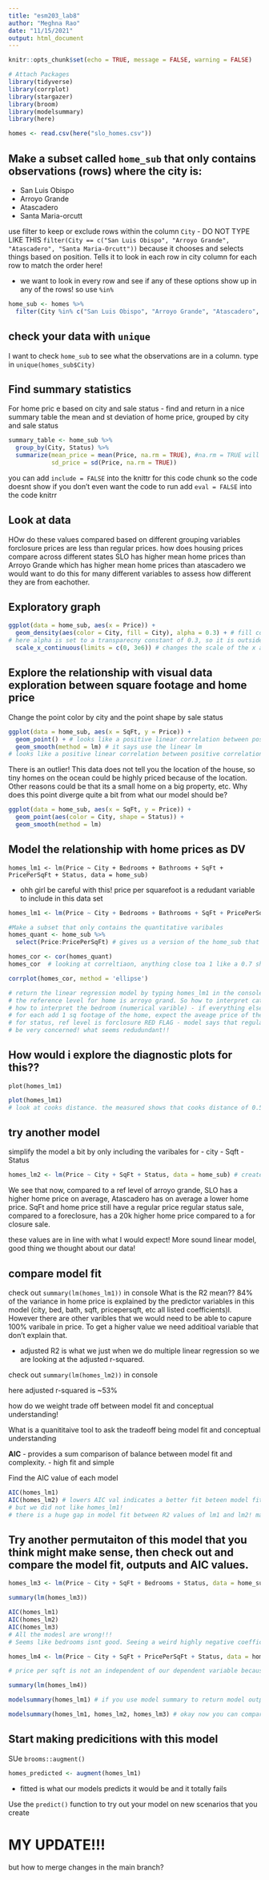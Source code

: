 ```yaml
---
title: "esm203_lab8"
author: "Meghna Rao"
date: "11/15/2021"
output: html_document
---
```


```r
knitr::opts_chunk$set(echo = TRUE, message = FALSE, warning = FALSE)

# Attach Packages
library(tidyverse)
library(corrplot)
library(stargazer)
library(broom)
library(modelsummary)
library(here)
```

```r
homes <- read.csv(here("slo_homes.csv"))
```
## Make a subset called `home_sub` that only contains observations (rows) where the city is:
- San Luis Obispo
- Arroyo Grande
- Atascadero
- Santa Maria-orcutt

use filter to keep or exclude rows within the column `City`
- DO NOT TYPE LIKE THIS `filter(City == c("San Luis Obispo", "Arroyo Grande", "Atascadero", "Santa Maria-Orcutt"))` because it chooses and selects things based on position. Tells it to look in each row in city column for each row to match the order here!

- we want to look in every row and see if any of these options show up in any of the rows! so use `%in%`
```r
home_sub <- homes %>% 
  filter(City %in% c("San Luis Obispo", "Arroyo Grande", "Atascadero", "Santa Maria-Orcutt"))
```

## check your data with `unique`
I want to check `home_sub` to see what the observations are in a column.
type in `unique(homes_sub$City)`

## Find summary statistics 

For home pric e based on city and sale status
- find and return in a nice summary table the mean and st deviation of home price, grouped by city and sale status

```r
summary_table <- home_sub %>% 
  group_by(City, Status) %>% 
  summarize(mean_price = mean(Price, na.rm = TRUE), #na.rm = TRUE will sure the NA values are removed
            sd_price = sd(Price, na.rm = TRUE))
```
you can add `include = FALSE` into the knittr for this code chunk so the code doesnt show
if you don't even want the code to run add `eval = FALSE` into the code knitrr


## Look at data
HOw do these values compared based on different grouping variables
forclosure prices are less than regular prices. 
how does housing prices compare across different states
SLO has higher mean home prices than Arroyo Grande which has higher mean home prices than atascadero
we would want to do this for many different variables to assess how different they are from eachother. 

## Exploratory graph

```r
ggplot(data = home_sub, aes(x = Price)) +
  geom_density(aes(color = City, fill = City), alpha = 0.3) + # fill color and line color. color and fill are within aes (because things within aes relates to a varibale. maps varible onto an aesthetic. if its refereing to a constant, outside aes) 
# here alpha is set to a transparecny constant of 0.3, so it is outside the aes
  scale_x_continuous(limits = c(0, 3e6)) # changes the scale of the x axis. set limits of two endpoints within a vector
```

## Explore the relationship with visual data exploration between square footage and home price

Change the point color by city and the point shape by sale status

```r
ggplot(data = home_sub, aes(x = SqFt, y = Price)) +
  geom_point() + # looks like a positive linear correlation between positive correlation and home price. There is some variation in expected home prices
  geom_smooth(method = lm) # it says use the linear lm
# looks like a positive linear correlation between positive correlation and home price. There is some variation in expected home prices

```
There is an outlier! This data does not tell you the location of the house, so tiny homes on the ocean could be highly priced because of the location. Other reasons could be that its a small home on a big property, etc. Why does this point diverge quite a bit from what our model should be?


```r
ggplot(data = home_sub, aes(x = SqFt, y = Price)) +
  geom_point(aes(color = City, shape = Status)) +
  geom_smooth(method = lm)
```

## Model the relationship with home prices as DV

`homes_lm1 <- lm(Price ~ City + Bedrooms + Bathrooms + SqFt + PricePerSqFt + Status, data = home_sub)`

- ohh girl be careful with this! price per squarefoot is a redudant variable to include in this data set

```r
homes_lm1 <- lm(Price ~ City + Bedrooms + Bathrooms + SqFt + PricePerSqFt + Status, data = home_sub) # gen linear regression model

#Make a subset that only contains the quantitative varibales
homes_quant <- home_sub %>% 
  select(Price:PricePerSqFt) # gives us a version of the home_sub that only contains quantitative varibles to take out categorical varibales

homes_cor <- cor(homes_quant)
homes_cor  # looking at correltiaon, anything close toa 1 like a 0.7 shows a strong positive correlation ex bathrooms and bedrooms and strongly/moderatley highly positively correlated values 

corrplot(homes_cor, method = 'ellipse')

# return the linear regression model by typing homes_lm1 in the console
# the reference level for home is arroyo grand. So how to interpret categorical reference levels relative to the reference level (see lecture notes)
# how to interpret the bedroom (numerical varible) - if everything else is the same, thats the average price decrease for every one increase in bedrooms - PROBLEM why is there a 
# for each add 1 sq footage of the home, expect the aveage price of the house to increase by this much
# for status, ref level is forclosure RED FLAG - model says that regular sale has lower prices than those in foreclosure.
# be very concerned! what seems redudundant!!
```

## How would i explore the diagnostic plots for this??

`plot(homes_lm1)`

```r
plot(homes_lm1)
# look at cooks distance. the measured shows that cooks distance of 0.5 and 1 is pulling a lot of weight. It is waay outside of what we would expect. also not the only place this shows up.(this is the residuals v. leverage plot). Outliers show up in scatter plot and in residuals v. leverage 
```
## try another model

simplify the model a bit by only including the varibales for 
- city
- Sqft
- Status

```r
homes_lm2 <- lm(Price ~ City + SqFt + Status, data = home_sub) # created a new linear model where home price is a function of city and sqft and status. and data comes from home_sub
```

We see that now, compared to a ref level of arroyo grande, SLO has a higher home price on average, Atascadero has on average a lower home price.
SqFt and home price still have a regular price
regular status sale, compared to a foreclosure, has a 20k higher home price compared to a for closure sale.

these values are in line with what I would expect! More sound linear model, good thing we thought about our data!

## compare model fit

check out `summary(lm(homes_lm1))` in console
What is the R2 mean?? 84% of the variance in home price is explained by the predictor variables in this model (city, bed, bath, sqft, pricepersqft, etc all listed coefficients)l. However there are other varibles that we would need to be able to capure 100% varibale in price. To get a higher value we need additioal variable that don't explain that.

- adjusted R2 is what we just when we do multiple linear regression so we are looking at the adjusted r-squared.

check out `summary(lm(homes_lm2))` in console

here adjusted r-squared is ~53%

how do we weight trade off between model fit and conceptual understanding!

What is a quanititaive tool to ask the tradeoff being model fit and conceptual understanding

**AIC** - provides a sum comparison of balance between model fit and complexity.
- high fit and simple

Find the AIC value of each model

```r
AIC(homes_lm1)
AIC(homes_lm2) # lowers AIC val indicates a better fit beteen model fit and complexity. So then we would use the first model because it has a lower AIC
# but we did not like homes_lm1!
# there is a huge gap in model fit between R2 values of lm1 and lm2! maybe neither of these models are a good fit. back to drawing board for other potential varibales that exisit here.
```

## Try another permutaiton of this model that you think might make sense, then check out and compare the model fit, outputs and AIC values.

```r
homes_lm3 <- lm(Price ~ City + SqFt + Bedrooms + Status, data = home_sub)

summary(lm(homes_lm3))
```

```r
AIC(homes_lm1)
AIC(homes_lm2)
AIC(homes_lm3)
# All the modesl are wrong!!!
# Seems like bedrooms isnt good. Seeing a weird highly negative coefficient with bedrooms. 

```
```r
homes_lm4 <- lm(Price ~ City + SqFt + PricePerSqFt + Status, data = home_sub)

# price per sqft is not an independent of our dependent variable because its based on the actual home price sooo bad idea to include it in our model!

summary(lm(homes_lm4))
```

```r
modelsummary(homes_lm1) # if you use model summary to return model outputs of multiple models it wants you to feed it to it as a list

modelsummary(homes_lm1, homes_lm2, homes_lm3) # okay now you can compare based on what is still in the model or what has been removed from the model
```


## Start making predicitions with this model

SUe `brooms::augment()`

```r
homes_predicted <- augment(homes_lm1)
```

- fitted is what our models predicts it would be and it totally fails 


Use the `predict()` function to try out your model on new scenarios that you create

# MY UPDATE!!!

but how to merge changes in the main branch?